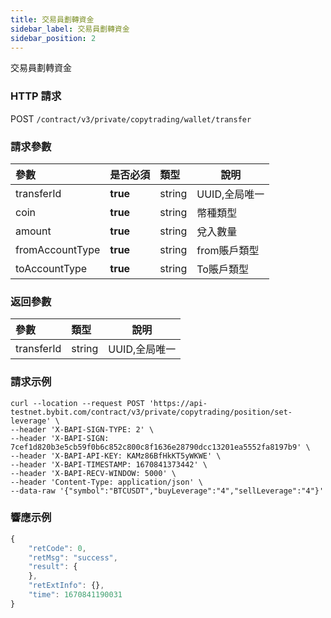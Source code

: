 ```yaml
---
title: 交易員劃轉資金
sidebar_label: 交易員劃轉資金
sidebar_position: 2
---
```

交易員劃轉資金

### HTTP 請求
POST `/contract/v3/private/copytrading/wallet/transfer`

### 請求參數
| 參數 | 是否必須	 | 類型 | 說明|
|:----- |:-------|:-----|------ |
|transferId |**true** |string |UUID,全局唯一 |
|coin |**true** |string |幣種類型 |
|amount |**true** |string |兌入數量 |
|fromAccountType|**true** |string |from賬戶類型 |
|toAccountType |**true** |string |To賬戶類型 |


### 返回參數
| 參數 | 類型 | 說明|
|:----- |:-----|----- |
|transferId |string |UUID,全局唯一 |

### 請求示例

<Tabs>
<TabItem value="console" label="Console">

```http
curl --location --request POST 'https://api-testnet.bybit.com/contract/v3/private/copytrading/position/set-leverage' \
--header 'X-BAPI-SIGN-TYPE: 2' \
--header 'X-BAPI-SIGN: 7cef1d820b3e5cb59f0b6c852c800c8f1636e28790dcc13201ea5552fa8197b9' \
--header 'X-BAPI-API-KEY: KAMz86BfHkKT5yWKWE' \
--header 'X-BAPI-TIMESTAMP: 1670841373442' \
--header 'X-BAPI-RECV-WINDOW: 5000' \
--header 'Content-Type: application/json' \
--data-raw '{"symbol":"BTCUSDT","buyLeverage":"4","sellLeverage":"4"}'
```

</TabItem>
</Tabs>

### 響應示例

<Tabs>
<TabItem value="js linear" label="linear">

```javascript
{
    "retCode": 0,
    "retMsg": "success",
    "result": {
    },
    "retExtInfo": {},
    "time": 1670841190031
}
```
</TabItem>
</Tabs>